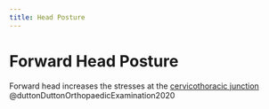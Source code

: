 ```yaml
---
title: Head Posture
---
```




# Forward Head Posture

Forward head increases the stresses at the [cervicothoracic junction]({{< var ref-cervicothoracic-junction.path >}}) @duttonDuttonOrthopaedicExamination2020